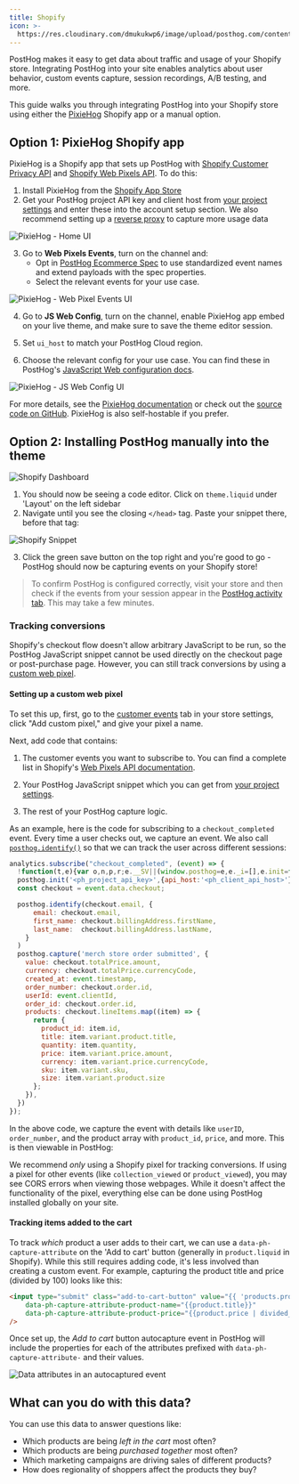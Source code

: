 ```yaml
---
title: Shopify
icon: >-
  https://res.cloudinary.com/dmukukwp6/image/upload/posthog.com/contents/images/docs/integrate/frameworks/shopify.svg
---
```



PostHog makes it easy to get data about traffic and usage of your Shopify store. Integrating PostHog into your site enables analytics about user behavior, custom events capture, session recordings, A/B testing, and more.

This guide walks you through integrating PostHog into your Shopify store using either the [PixieHog](https://pixiehog.com/) Shopify app or a manual option.

## Option 1: PixieHog Shopify app

PixieHog is a Shopify app that sets up PostHog with [Shopify Customer Privacy API](https://shopify.dev/docs/api/customer-privacy) and [Shopify Web Pixels API](https://shopify.dev/docs/api/web-pixels-api). To do this:

1. Install PixieHog from the [Shopify App Store](https://apps.shopify.com/pixiehog)
2. Get your PostHog project API key and client host from [your project settings](https://app.posthog.com/settings/project#variables) and enter these into the account setup section. We also recommend setting up a [reverse proxy](/docs/advanced/proxy) to capture more usage data

![PixieHog - Home UI](https://res.cloudinary.com/dmukukwp6/image/upload/home_min_359bf3d7a4.png)

3. Go to **Web Pixels Events**, turn on the channel and:
    - Opt in [PostHog Ecommerce Spec](/docs/data/event-spec/ecommerce-events) to use standardized event names and extend payloads with the spec properties.
    - Select the relevant events for your use case.

![PixieHog - Web Pixel Events UI](https://res.cloudinary.com/dmukukwp6/image/upload/pixie_58fbd8b8fc.webp)

4. Go to **JS Web Config**, turn on the channel, enable PixieHog app embed on your live theme, and make sure to save the theme editor session.
 
 5. Set `ui_host` to match your PostHog Cloud region.
 
 6. Choose the relevant config for your use case.  You can find these in PostHog's [JavaScript Web configuration docs](/docs/libraries/js/config).

![PixieHog - JS Web Config UI](https://res.cloudinary.com/dmukukwp6/image/upload/js_web_config_min_1810179fd3.png)

For more details, see the [PixieHog documentation](https://pixiehog.com/docs/introduction) or check out the [source code on GitHub](https://github.com/celadonworks/pixiehog-app). PixieHog is also self-hostable if you prefer.

## Option 2: Installing PostHog manually into the theme

![Shopify Dashboard](https://res.cloudinary.com/dmukukwp6/image/upload/v1710055416/posthog.com/contents/images/tutorials/shopify/shopify-dashboard.png)

1. You should now be seeing a code editor. Click on `theme.liquid` under 'Layout' on the left sidebar
1. Navigate until you see the closing `</head>` tag. Paste your snippet there, before that tag:

![Shopify Snippet](https://res.cloudinary.com/dmukukwp6/image/upload/v1710055416/posthog.com/contents/images/tutorials/shopify/snippet.png)

3. Click the green save button on the top right and you're good to go - PostHog should now be capturing events on your Shopify store!

> To confirm PostHog is configured correctly, visit your store and then check if the events from your session appear in the [PostHog activity tab](https://us.posthog.com/events). This may take a few minutes.

### Tracking conversions

Shopify's checkout flow doesn't allow arbitrary JavaScript to be run, so the PostHog JavaScript snippet cannot be used directly on the checkout page or post-purchase page. However, you can still track conversions by using a [custom web pixel](https://shopify.dev/docs/api/web-pixels-api#custom-web-pixels).

#### Setting up a custom web pixel

To set this up, first, go to the [customer events](https://admin.shopify.com/settings/customer_events) tab in your store settings, click "Add custom pixel," and give your pixel a name.

Next, add code that contains:

1. The customer events you want to subscribe to. You can find a complete list in Shopify's [Web Pixels API documentation](https://shopify.dev/docs/api/web-pixels-api/standard-events).

2. Your PostHog JavaScript snippet which you can get from [your project settings](https://us.posthog.com/settings/project#snippet).

3. The rest of your PostHog capture logic. 

As an example, here is the code for subscribing to a `checkout_completed` event. Every time a user checks out, we capture an event. We also call [`posthog.identify()`](/docs/product-analytics/identify) so that we can track the user across different sessions:

```js
analytics.subscribe("checkout_completed", (event) => {
  !function(t,e){var o,n,p,r;e.__SV||(window.posthog=e,e._i=[],e.init=function(i,s,a){function g(t,e){var o=e.split(".");2==o.length&&(t=t[o[0]],e=o[1]),t[e]=function(){t.push([e].concat(Array.prototype.slice.call(arguments,0)))}}(p=t.createElement("script")).type="text/javascript",p.crossOrigin="anonymous",p.async=!0,p.src=s.api_host+"/static/array.js",(r=t.getElementsByTagName("script")[0]).parentNode.insertBefore(p,r);var u=e;for(void 0!==a?u=e[a]=[]:a="posthog",u.people=u.people||[],u.toString=function(t){var e="posthog";return"posthog"!==a&&(e+="."+a),t||(e+=" (stub)"),e},u.people.toString=function(){return u.toString(1)+".people (stub)"},o="capture identify alias people.set people.set_once set_config register register_once unregister opt_out_capturing has_opted_out_capturing opt_in_capturing reset isFeatureEnabled onFeatureFlags getFeatureFlag getFeatureFlagPayload reloadFeatureFlags group updateEarlyAccessFeatureEnrollment getEarlyAccessFeatures getActiveMatchingSurveys getSurveys getNextSurveyStep onSessionId".split(" "),n=0;n<o.length;n++)g(u,o[n]);e._i.push([i,s,a])},e.__SV=1)}(document,window.posthog||[]);
  posthog.init('<ph_project_api_key>',{api_host:'<ph_client_api_host>'})
  const checkout = event.data.checkout;

  posthog.identify(checkout.email, {
      email: checkout.email,
      first_name: checkout.billingAddress.firstName,
      last_name:  checkout.billingAddress.lastName,
    }
  )
  posthog.capture('merch store order submitted', {
    value: checkout.totalPrice.amount,
    currency: checkout.totalPrice.currencyCode,
    created_at: event.timestamp,
    order_number: checkout.order.id,
    userId: event.clientId,
    order_id: checkout.order.id,
    products: checkout.lineItems.map((item) => {
      return {
        product_id: item.id,
        title: item.variant.product.title,
        quantity: item.quantity,
        price: item.variant.price.amount,
        currency: item.variant.price.currencyCode,
        sku: item.variant.sku,
        size: item.variant.product.size
      };
    }),
  })
});
```

In the above code, we capture the event with details like `userID`, `order_number`, and the product array with `product_id`, `price`, and more. This is then viewable in PostHog:

<ProductScreenshot 
  imageLight={eventLight} 
  imageDark={eventDark} 
  alt="Shopify events in PostHog" 
/>

We recommend _only_ using a Shopify pixel for tracking conversions. If using a pixel for other events (like `collection_viewed` or `product_viewed`), you may see CORS errors when viewing those webpages. While it doesn't affect the functionality of the pixel, everything else can be done using PostHog installed globally on your site.

#### Tracking items added to the cart

To track _which_ product a user adds to their cart, we can use a `data-ph-capture-attribute` on the 'Add to cart' button (generally in `product.liquid` in Shopify). While this still requires adding code, it's less involved than creating a custom event. For example, capturing the product title and price (divided by 100) looks like this:

```html
<input type="submit" class="add-to-cart-button" value="{{ 'products.product.add_to_cart' | t }}" 
    data-ph-capture-attribute-product-name="{{product.title}}" 
    data-ph-capture-attribute-product-price="{{product.price | divided_by: 100 }}"
/>
```

Once set up, the _Add to cart_ button autocapture event in PostHog will include the properties for each of the attributes prefixed with `data-ph-capture-attribute-` and their values.

![Data attributes in an autocaptured event](https://res.cloudinary.com/dmukukwp6/image/upload/v1710055416/posthog.com/contents/images/tutorials/shopify/autocapture-data-attributes.png)

## What can you do with this data?

You can use this data to answer questions like:

- Which products are being _left in the cart_ most often?
- Which products are being _purchased together_ most often?
- Which marketing campaigns are driving sales of different products?
- How does regionality of shoppers affect the products they buy?
